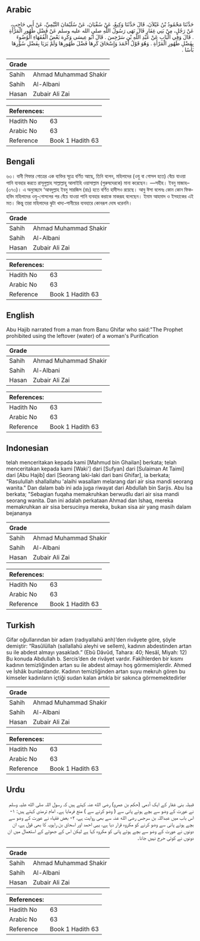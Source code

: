 ## Arabic


<div dir="rtl" lang="ar" style={{fontSize:'larger',backgroundColor:'#f8f9fa',padding:20}}>
حَدَّثَنَا مَحْمُودُ بْنُ غَيْلاَنَ، قَالَ حَدَّثَنَا وَكِيعٌ، عَنْ سُفْيَانَ، عَنْ سُلَيْمَانَ التَّيْمِيِّ، عَنْ أَبِي حَاجِبٍ، عَنْ رَجُلٍ، مِنْ بَنِي غِفَارٍ قَالَ نَهَى رَسُولُ اللَّهِ صلى الله عليه وسلم عَنْ فَضْلِ طَهُورِ الْمَرْأَةِ ‏.‏ قَالَ وَفِي الْبَابِ عَنْ عَبْدِ اللَّهِ بْنِ سَرْجِسَ ‏.‏ قَالَ أَبُو عِيسَى وَكَرِهَ بَعْضُ الْفُقَهَاءِ الْوُضُوءَ بِفَضْلِ طَهُورِ الْمَرْأَةِ ‏.‏ وَهُوَ قَوْلُ أَحْمَدَ وَإِسْحَاقَ كَرِهَا فَضْلَ طَهُورِهَا وَلَمْ يَرَيَا بِفَضْلِ سُؤْرِهَا بَأْسًا ‏.‏
</div>
<div style={{backgroundColor:'#f8f9fa',padding:20, marginBottom: 10}}><table> <thead> <tr> <th>Grade</th> <th></th> </tr> </thead> <tbody> <tr><td>Sahih</td><td>Ahmad Muhammad Shakir</td></tr><tr><td>Sahih</td><td>Al-Albani</td></tr><tr><td>Hasan</td><td>Zubair Ali Zai</td></tr></tbody></table><table> <thead> <tr> <th>References:</th> <th></th> </tr> </thead> <tbody><tr><td>Hadith No</td><td>63</td></tr><tr><td>Arabic No</td><td>63</td></tr><tr><td>Reference</td><td>Book 1 Hadith 63</td></tr></tbody></table></div>

## Bengali


<div dir="ltr" lang="bn" style={{fontSize:'larger',backgroundColor:'#f8f9fa',padding:20}}>
৬৩। বানী গিফার গোত্রের এক ব্যক্তির সূত্রে বর্ণিত আছে, তিনি বলেন, মহিলাদের (ওযু বা গোসল হতে) বেঁচে যাওয়া পানি ব্যবহার করতে রাসূলুল্লাহ সাল্লাল্লাহু আলাইহি ওয়াসাল্লাম (পুরুষদেরকে) মানা করেছেন। —সহীহ। ইবনু মাজাহ– (৩৭৩)। এ অনুচ্ছেদে ‘আবদুল্লাহ ইবনু সারজিস (রাঃ) হতে বর্ণিত হাদীসও রয়েছে। আবু ঈসা বলেনঃ কোন কোন ফিকহবিদ মহিলাদের ওযু-গোসলের পর বেঁচে যাওয়া পানি ব্যবহার করাকে মাকরূহ বলেছেন। ইমাম আহমাদ ও ইসহাকের এই মত। কিন্তু তারা মহিলাদের ঝুটা খাদ্য-পানীয়ের ব্যবহারে কোনরূপ দোষ ধরেননি।
</div>
<div style={{backgroundColor:'#f8f9fa',padding:20, marginBottom: 10}}><table> <thead> <tr> <th>Grade</th> <th></th> </tr> </thead> <tbody> <tr><td>Sahih</td><td>Ahmad Muhammad Shakir</td></tr><tr><td>Sahih</td><td>Al-Albani</td></tr><tr><td>Hasan</td><td>Zubair Ali Zai</td></tr></tbody></table><table> <thead> <tr> <th>References:</th> <th></th> </tr> </thead> <tbody><tr><td>Hadith No</td><td>63</td></tr><tr><td>Arabic No</td><td>63</td></tr><tr><td>Reference</td><td>Book 1 Hadith 63</td></tr></tbody></table></div>

## English


<div dir="ltr" lang="en" style={{fontSize:'larger',backgroundColor:'#f8f9fa',padding:20}}>
Abu Hajib narrated from a man from Banu Ghifar who said:"The Prophet prohibited using the leftover (water) of a woman's Purification
</div>
<div style={{backgroundColor:'#f8f9fa',padding:20, marginBottom: 10}}><table> <thead> <tr> <th>Grade</th> <th></th> </tr> </thead> <tbody> <tr><td>Sahih</td><td>Ahmad Muhammad Shakir</td></tr><tr><td>Sahih</td><td>Al-Albani</td></tr><tr><td>Hasan</td><td>Zubair Ali Zai</td></tr></tbody></table><table> <thead> <tr> <th>References:</th> <th></th> </tr> </thead> <tbody><tr><td>Hadith No</td><td>63</td></tr><tr><td>Arabic No</td><td>63</td></tr><tr><td>Reference</td><td>Book 1 Hadith 63</td></tr></tbody></table></div>

## Indonesian


<div dir="ltr" lang="id" style={{fontSize:'larger',backgroundColor:'#f8f9fa',padding:20}}>
telah menceritakan kepada kami [Mahmud bin Ghailan] berkata; telah menceritakan kepada kami [Waki'] dari [Sufyan] dari [Sulaiman At Taimi] dari [Abu Hajib] dari [Seorang laki-laki dari bani Ghifar], ia berkata; "Rasulullah shallallahu 'alaihi wasallam melarang dari air sisa mandi seorang wanita." Dan dalam bab ini ada juga riwayat dari Abdullah bin Sarjis. Abu Isa berkata; "Sebagian fuqaha memakruhkan berwudlu dari air sisa mandi seorang wanita. Dan ini adalah perkataan Ahmad dan Ishaq, mereka memakruhkan air sisa bersucinya mereka, bukan sisa air yang masih dalam bejananya
</div>
<div style={{backgroundColor:'#f8f9fa',padding:20, marginBottom: 10}}><table> <thead> <tr> <th>Grade</th> <th></th> </tr> </thead> <tbody> <tr><td>Sahih</td><td>Ahmad Muhammad Shakir</td></tr><tr><td>Sahih</td><td>Al-Albani</td></tr><tr><td>Hasan</td><td>Zubair Ali Zai</td></tr></tbody></table><table> <thead> <tr> <th>References:</th> <th></th> </tr> </thead> <tbody><tr><td>Hadith No</td><td>63</td></tr><tr><td>Arabic No</td><td>63</td></tr><tr><td>Reference</td><td>Book 1 Hadith 63</td></tr></tbody></table></div>

## Turkish


<div dir="ltr" lang="tr" style={{fontSize:'larger',backgroundColor:'#f8f9fa',padding:20}}>
Gifar oğullarından bir adam (radıyallahü anh)’den rivâyete göre, şöyle demiştir: “Rasûlüllah (sallallahü aleyhi ve sellem), kadının abdestinden artan su ile abdest almayı yasakladı.” (Ebû Dâvûd, Tahara: 40; Nesâî, Miyah: 12) Bu konuda Abdullah b. Sercis’den de rivâyet vardır. Fakîhlerden bir kısmı kadının temizliğinden artan su ile abdest almayı hoş görmemişlerdir. Ahmed ve İshâk bunlardandır. Kadının temizliğinden artan suyu mekruh gören bu kimseler kadınların içtiği sudan kalan artıkla bir sakınca görmemektedirler
</div>
<div style={{backgroundColor:'#f8f9fa',padding:20, marginBottom: 10}}><table> <thead> <tr> <th>Grade</th> <th></th> </tr> </thead> <tbody> <tr><td>Sahih</td><td>Ahmad Muhammad Shakir</td></tr><tr><td>Sahih</td><td>Al-Albani</td></tr><tr><td>Hasan</td><td>Zubair Ali Zai</td></tr></tbody></table><table> <thead> <tr> <th>References:</th> <th></th> </tr> </thead> <tbody><tr><td>Hadith No</td><td>63</td></tr><tr><td>Arabic No</td><td>63</td></tr><tr><td>Reference</td><td>Book 1 Hadith 63</td></tr></tbody></table></div>

## Urdu


<div dir="rtl" lang="ur" style={{fontSize:'larger',backgroundColor:'#f8f9fa',padding:20}}>
قبیلہ بنی غفار کے ایک آدمی (حکم بن عمرو) رضی الله عنہ کہتے ہیں کہ رسول اللہ صلی الله علیہ وسلم نے عورت کے وضو سے بچے ہوئے پانی سے ( وضو کرنے سے ) منع فرمایا ہے۔ امام ترمذی کہتے ہیں: ۱- اس باب میں عبداللہ بن سرجس رضی الله عنہ سے بھی روایت ہے، ۲- بعض فقہاء نے عورت کے وضو سے بچے ہوئے پانی سے وضو کرنے کو مکروہ قرار دیا ہے، یہی احمد اور اسحاق بن راہویہ کا بھی قول ہے، ان دونوں نے عورت کے وضو سے بچے ہوئے پانی کو مکروہ کہا ہے لیکن اس کے جھوٹے کے استعمال میں ان دونوں نے کوئی حرج نہیں جانا۔
</div>
<div style={{backgroundColor:'#f8f9fa',padding:20, marginBottom: 10}}><table> <thead> <tr> <th>Grade</th> <th></th> </tr> </thead> <tbody> <tr><td>Sahih</td><td>Ahmad Muhammad Shakir</td></tr><tr><td>Sahih</td><td>Al-Albani</td></tr><tr><td>Hasan</td><td>Zubair Ali Zai</td></tr></tbody></table><table> <thead> <tr> <th>References:</th> <th></th> </tr> </thead> <tbody><tr><td>Hadith No</td><td>63</td></tr><tr><td>Arabic No</td><td>63</td></tr><tr><td>Reference</td><td>Book 1 Hadith 63</td></tr></tbody></table></div>